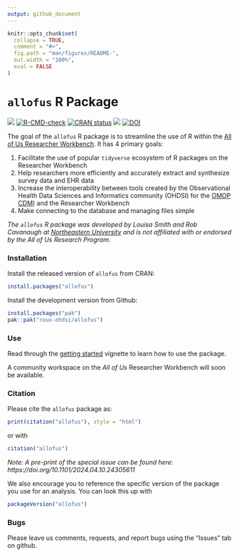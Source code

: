 ```yaml
---
output: github_document
---
```


<!-- README.md is generated from README.Rmd. Please edit that file -->

```r
knitr::opts_chunk$set(
  collapse = TRUE,
  comment = "#>",
  fig.path = "man/figures/README-",
  out.width = "100%",
  eval = FALSE
)
```

# `allofus` R Package

<!-- badges: start -->
[![](https://img.shields.io/badge/DOI-10.1093%2Fjamia%2Focae198-007ec6)](https://www.doi.org/10.1093/jamia/ocae198)
[![R-CMD-check](https://github.com/roux-ohdsi/allofus/actions/workflows/R-CMD-check.yaml/badge.svg)](https://github.com/roux-ohdsi/allofus/actions/workflows/R-CMD-check.yaml)
[![CRAN status](https://www.r-pkg.org/badges/version/allofus)](https://CRAN.R-project.org/package=allofus)
[![](http://cranlogs.r-pkg.org/badges/grand-total/allofus)](https://cran.r-project.org/package=allofus)
[![DOI](https://zenodo.org/badge/659848534.svg)](https://zenodo.org/doi/10.5281/zenodo.10420610)
<!-- badges: end -->

The goal of the `allofus` R package is to streamline the use of R within the [All of Us Researcher Workbench](https://www.researchallofus.org/data-tools/workbench/). It has 4 primary goals:

1. Facilitate the use of popular `tidyverse` ecosystem of R packages on the Researcher Workbench
2. Help researchers more efficiently and accurately extract and synthesize survey data and EHR data
3. Increase the interoperability between tools created by the Observational Health Data Sciences and Informatics community (OHDSI) for the [OMOP CDM](https://www.researchallofus.org/faq/what-is-omop/)) and the Researcher Workbench
4. Make connecting to the database and managing files simple 

*The `allofus` R package was developed by Louisa Smith and Rob Cavanaugh at [Northeastern University](https://ohdsi.northeastern.edu) and is not affiliated with or endorsed by the All of Us Research Program.*

### Installation

Install the released version of `allofus` from CRAN:

```r
install.packages("allofus")
```

Install the development version from Github:

```r
install.packages("pak")
pak::pak("roux-ohdsi/allofus")
```

### Use

Read through the [getting started](https://roux-ohdsi.github.io/allofus/vignettes/allofus.html) vignette to learn how to use the package.

A community workspace on the *All of Us* Researcher Workbench will soon be available. 

### Citation

Please cite the `allofus` package as:
```r
print(citation("allofus"), style = "html")
```
or with
```r
citation("allofus")
```

*Note: A pre-print of the special issue can be found here: https://doi.org/10.1101/2024.04.10.24305611*

We also encourage you to reference the specific version of the package you use for an analysis. You can look this up with
```r
packageVersion("allofus")
```

### Bugs

Please leave us comments, requests, and report bugs using the "Issues" tab on github.
